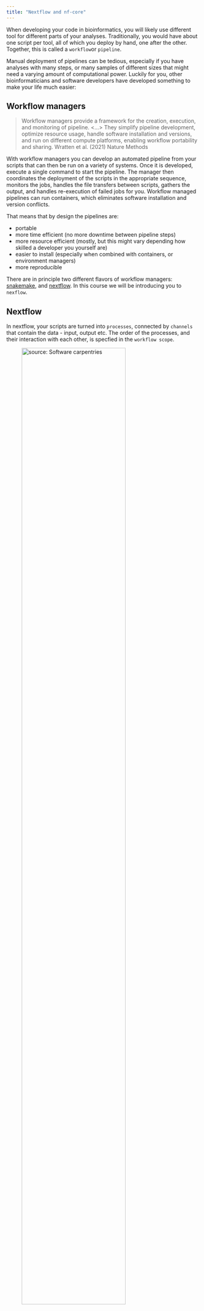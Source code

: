 ```yaml
---
title: "Nextflow and nf-core"
---
```


When developing your code in bioinformatics, you will likely use different tool for different parts of your analyses. Traditionally, you would have about one script per tool, all of which you deploy by hand, one after the other. Together, this is called a `workflow`or `pipeline`.

Manual deployment of pipelines can be tedious, especially if you have analyses with many steps, or many samples of different sizes that might need a varying amount of computational power. Luckily for you, other bioinformaticians and software developers have developed something to make your life much easier: 

## Workflow managers

>Workflow managers provide a framework for the creation, execution, and monitoring of pipeline. <...> 
They simplify pipeline development, optimize resource usage, handle software installation and versions, and run on different compute platforms, enabling workflow portability and sharing.
Wratten et al. (2021) Nature Methods

With workflow managers you can develop an automated pipeline from your scripts that can then be run on a variety of systems. Once it is developed, execute a single command to start the pipeline. The manager then coordinates the deployment of the scripts in the appropriate sequence, monitors the jobs, handles the file transfers between scripts, gathers the output, and handles re-execution of failed jobs for you. Workflow managed pipelines can run containers, which eliminates software installation and version conflicts. 

That means that by design the pipelines are: 

- portable
- more time efficient (no more downtime between pipeline steps)
- more resource efficient (mostly, but this might vary depending how skilled a developer you yourself are)
- easier to install (especially when combined with containers, or environment managers)
- more reproducible

There are in principle two different flavors of workflow managers: [snakemake](https://www.snakemake.io), and [nextflow](https://www.nextflow.io). In this course we will be introducing you to `nexflow`. 

## Nextflow

In nextflow, your scripts are turned into `processes`, connected by `channels` that contain the data - input, output etc. The order of the processes, and their interaction with each other, is specfied in the `workflow scope`. 

![source: [Software carpentries](https://carpentries-incubator.github.io/workflows-nextflow/01-getting-started-with-nextflow.html)](figures/nextflow_nf-core/channel-process_fqc.png){.class width=80%}

::: {.callout-note}

In this course, we will not write our own processes, or pipeline. However, if you are interested, there are a lot of very good training materials available online.

:::


The executable part of the processes, the so called `script`, can be written in any language, so in theory you could always choose the language that is best suited for the job (in practice you might be limited to the languages you know). However, the `modularity` of the processes allows for easy re-use of existing scripts and processes.

When moving the pipeline from one system to another, the `script` stays the same and does not change, the same containers are used. The only thing that changes are the parameters that pertain to the environment and available resources. In other words, with nextflow, the functional logic, the processes, are separated from the executive (how the workflow runs). This makes the nextflow pipelines highly `interoperable` and `portable`. They can be run on various platforms, such as HPC clusters, local computers, cloud systems etc..

The pipelines can be integrated with version control tools, such as git or bitbucket, and containers technologies, such as apptainer or docker. This makes the pipeline very `reproducible`.

The nextflow pipelines are extremely `scalable`, can be developed on a few samples and easily be run on hundreds or thousands of samples. When possible, processes are run in parallel automatically.

Nexflow performs automatic checks on the processes and their in- and output. It can automatically `resume execution` at a point of failure without having to re-compute successfully completed parts.  

Nextflow is open source. 

Here is a more visual summary of some of the points above: 

![source: Maxime U Garcia, Seqera labs](figures/nextflow_nf-core/nextflow_overview.png){.class width=70%}

One reason why we are using, and promoting, nexflow is the community project, `nf-core` 


## nf-core

![source: [nf-core](https://nf-co.re/)](figures/nextflow_nf-core/nf-core_logo.png){.class width=70%}

Nf-core is a very active community around nextflow. People develop pipelines, optimize processes to make them re-usable modules, work on training material, develop best practices for documentation, templates for development, and generally help each other out. 

There is a weekly online helpdesk, and even a podcast. 

![source: Maxime U Garcia, Seqera labs](figures/nextflow_nf-core/nf-core_community.png){.class width=70%}

There are currently 137 pipelines, released, in development or archived. However, very helpful are also their modules and the test data that they provide. 


![source: Maxime U Garcia, Seqera labs](figures/nextflow_nf-core/nf-core_components.png){.class width=70%}


::: {.callout-note}

While nf-core is fantastic, please be aware that their pipelines are developed and maintained (or not maintained) by the community. You should not use the pipelines as a black box, but as a tool you need to understand. The responsibility for the end results is still yours, so you need to see if your data is suited for the analysis (good enough quality?), and if the analysis is suitable for your data!

:::